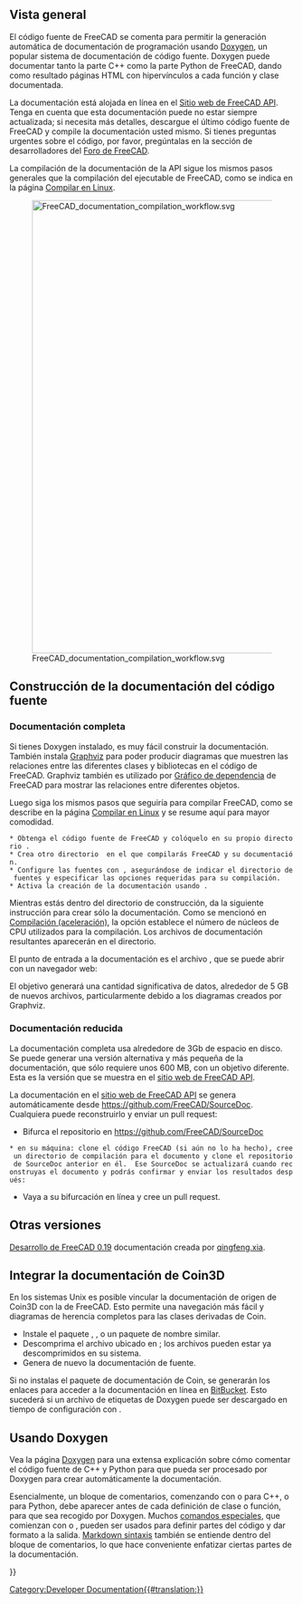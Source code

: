 <languages/>

{{Docnav/es
|[[Extra python modules/es|Módulos extra python]]
|[[Contributors/es|Contribuidores]]
}}

{{TOCright}}

==Vista general==
El código fuente de FreeCAD se comenta para permitir la generación automática de documentación de programación usando [[Doxygen/es|Doxygen]], un popular sistema de documentación de código fuente. Doxygen puede documentar tanto la parte C++ como la parte Python de FreeCAD, dando como resultado páginas HTML con hipervínculos a cada función y clase documentada.

La documentación está alojada en línea en el [https://freecad.github.io/SourceDoc/ Sitio web de FreeCAD API]. Tenga en cuenta que esta documentación puede no estar siempre actualizada; si necesita más detalles, descargue el último código fuente de FreeCAD y compile la documentación usted mismo. Si tienes preguntas urgentes sobre el código, por favor, pregúntalas en la sección de desarrolladores del [https://forum.freecadweb.org/index.php Foro de FreeCAD].

La compilación de la documentación de la API sigue los mismos pasos generales que la compilación del ejecutable de FreeCAD, como se indica en la página [[Compile_on_Linux/es|Compilar en Linux]].

[[File:FreeCAD_documentation_compilation_workflow.svg|800px]]

{{Caption|Flujo de trabajo general para compilar la documentación de programación de FreeCAD. Los paquetes Doxygen y Graphviz deben estar en el sistema, así como el propio código fuente de FreeCAD. CMake configura el sistema de manera que con una sola instrucción de fabricación la documentación de todo el proyecto se compila en muchos archivos HTML con diagramas.}}

<span id="Build_source_documentation"></span>
== Construcción de la documentación del código fuente ==

<span id="Complete_documentation"></span>
=== Documentación completa ===

Si tienes Doxygen instalado, es muy fácil construir la documentación. También instala [https://www.graphviz.org/ Graphviz] para poder producir diagramas que muestren las relaciones entre las diferentes clases y bibliotecas en el código de FreeCAD. Graphviz también es utilizado por [[Std_DependencyGraph/es|Gráfico de dependencia]] de FreeCAD para mostrar las relaciones entre diferentes objetos.
{{Code|code=
sudo apt install doxygen graphviz
}}

Luego siga los mismos pasos que seguiría para compilar FreeCAD, como se describe en la página [[Compile_on_Linux/es|Compilar en Linux]] y se resume aquí para mayor comodidad.
 * Obtenga el código fuente de FreeCAD y colóquelo en su propio directorio {{incode|freecad-source}}.
 * Crea otro directorio {{incode|freecad-build}} en el que compilarás FreeCAD y su documentación.
 * Configure las fuentes con {{incode|cmake}}, asegurándose de indicar el directorio de fuentes y especificar las opciones requeridas para su compilación.
 * Activa la creación de la documentación usando {{incode|make}}.
{{Code|code=
git clone https://github.com/FreeCAD/FreeCAD.git freecad-source
mkdir freecad-build
cd freecad-build
cmake -DBUILD_QT5=ON -DPYTHON_EXECUTABLE=/usr/bin/python3 ../freecad-source
}}

Mientras estás dentro del directorio de construcción, da la siguiente instrucción para crear sólo la documentación.
{{Code|code=
make -j$(nproc --ignore=2) DevDoc
}}
Como se mencionó en [[Compiling (Speeding up)/es|Compilación (aceleración)]], la {{incode|-j}} opción establece el número de núcleos de CPU utilizados para la compilación. Los archivos de documentación resultantes aparecerán en el directorio.
{{Code|code=
freecad-build/doc/SourceDocu/html/
}}

El punto de entrada a la documentación es el archivo {{incode|index.html}}, que se puede abrir con un navegador web:
{{Code|code=
xdg-open freecad-build/doc/SourceDocu/html/index.html
}}

El objetivo {{incode|DevDoc}} generará una cantidad significativa de datos, alrededor de 5 GB de nuevos archivos, particularmente debido a los diagramas creados por Graphviz.

<span id="Reduced_documentation"></span>
=== Documentación reducida ===

La documentación completa usa alrededore de 3Gb de espacio en disco. Se puede generar una versión alternativa y más pequeña de la documentación, que sólo requiere unos 600 MB, con un objetivo diferente. Esta es la versión que se muestra en el [https://freecad.github.io/SourceDoc/ sitio web de FreeCAD API].
{{Code|code=
make -j$(nproc --ignore=2) WebDoc
}}

La documentación en el [https://freecad.github.io/SourceDoc/ sitio web de FreeCAD API] se genera automáticamente desde https://github.com/FreeCAD/SourceDoc.  Cualquiera puede reconstruirlo y enviar un pull request:

* Bifurca el repositorio en https://github.com/FreeCAD/SourceDoc
 * en su máquina: clone el código FreeCAD (si aún no lo ha hecho), cree un directorio de compilación para el documento y clone el repositorio de SourceDoc anterior en él.  Ese SourceDoc se actualizará cuando reconstruyas el documento y podrás confirmar y enviar los resultados después:
{{Code|code=
git clone https://github.com/FreeCAD/FreeCAD
cd FreeCAD
mkdir build
cd build
mkdir -p doc/SourceDocu/html
cd doc/SourceDocu/html
git clone your-fork-url
cd ../../..
cmake -DBUILD_QT5=ON -DPYTHON_EXECUTABLE=/usr/bin/python3 ..
make WebDoc
cd doc/SourceDocu/html
git commit
git push
}}
* Vaya a su bifurcación en línea y cree un pull request.

== Otras versiones ==
[https://iesensor.com/FreeCADDoc/0.19/ Desarrollo de FreeCAD 0.19] documentación creada por [http://forum.freecadweb.org/viewtopic.php?t=12613 qingfeng.xia].

<span id="Integrate_Coin3D_documentation"></span>
== Integrar la documentación de Coin3D ==

En los sistemas Unix es posible vincular la documentación de origen de Coin3D con la de FreeCAD. Esto permite una navegación más fácil y diagramas de herencia completos para las clases derivadas de Coin.

*Instale el paquete {{incode|libcoin-doc}}, {{incode|libcoin80-doc}}, o un paquete de nombre similar.
*Descomprima el archivo {{incode|coin.tar.gz}} ubicado en {{incode|/usr/share/doc/libcoin-doc/html}}; los archivos pueden estar ya descomprimidos en su sistema.
*Genera de nuevo la documentación de fuente.

Si no instalas el paquete de documentación de Coin, se generarán los enlaces para acceder a la documentación en línea en [https://coin3d.bitbucket.io/Coin/ BitBucket]. Esto sucederá si un archivo de etiquetas de Doxygen puede ser descargado en tiempo de configuración con {{incode|wget}}.

<span id="Using_Doxygen"></span>
== Usando Doxygen ==

Vea la página [[Doxygen/es|Doxygen]] para una extensa explicación sobre cómo comentar el código fuente de C++ y Python para que pueda ser procesado por Doxygen para crear automáticamente la documentación.

Esencialmente, un bloque de comentarios, comenzando con {{incode|/**}} o {{incode|///}} para C++, o {{incode|##}} para Python, debe aparecer antes de cada definición de clase o función, para que sea recogido por Doxygen. Muchos [[Doxygen/es#Doxygen markup|comandos especiales]], que comienzan con {{incode||}} o {{incode|@}}, pueden ser usados para definir partes del código y dar formato a la salida. [[Doxygen#Markdown support/es|Markdown sintaxis]] también se entiende dentro del bloque de comentarios, lo que hace conveniente enfatizar ciertas partes de la documentación.
{{Code|code=
/**
 * Returns the name of the workbench object.
 */
std::string name() const;

/**
 * Set the name to the workbench object.
 */
void setName(const std::string&);

/// remove the added TaskWatcher
void removeTaskWatcher(void);
}}


{{Docnav/es
|[[Extra python modules/es|Módulos extra python]]
|[[Contributors/es|Contribuidores]]
}}

{{Userdocnavi{{#translation:}}}}
[[Category:Developer Documentation{{#translation:}}]]
{{clear}}